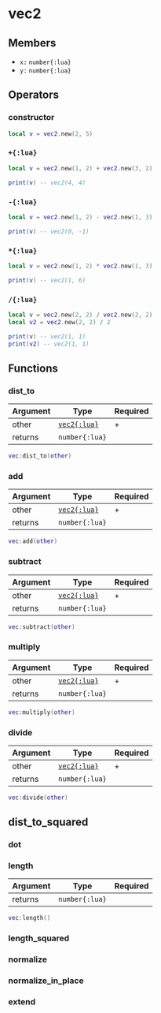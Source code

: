 # vec2

## Members

- `x:` `number{:lua}`
- `y:` `number{:lua}`

## Operators

### constructor

```lua
local v = vec2.new(2, 5)
```

### `+{:lua}`

```lua
local v = vec2.new(1, 2) + vec2.new(3, 2)

print(v) -- vec2(4, 4)
```

### `-{:lua}`

```lua
local v = vec2.new(1, 2) - vec2.new(1, 3)

print(v) -- vec2(0, -1)
```

### `*{:lua}`

```lua
local v = vec2.new(1, 2) * vec2.new(1, 3)

print(v) -- vec2(1, 6)
```

### `/{:lua}`

```lua
local v = vec2.new(2, 2) / vec2.new(2, 2)
local v2 = vec2.new(2, 2) / 2

print(v) -- vec2(1, 1)
print(v2) -- vec2(1, 1)
```

## Functions

### dist_to

| Argument | Type                               | Required |
| -------- | ---------------------------------- | -------- |
| other    | [`vec2{:lua}`](/structs/math/vec2) | +        |
| returns  | `number{:lua}`                     |          |

```lua
vec:dist_to(other)
```

### add

| Argument | Type                               | Required |
| -------- | ---------------------------------- | -------- |
| other    | [`vec2{:lua}`](/structs/math/vec2) | +        |
| returns  | `number{:lua}`                     |          |

```lua
vec:add(other)
```

### subtract

| Argument | Type                               | Required |
| -------- | ---------------------------------- | -------- |
| other    | [`vec2{:lua}`](/structs/math/vec2) | +        |
| returns  | `number{:lua}`                     |          |

```lua
vec:subtract(other)
```

### multiply

| Argument | Type                               | Required |
| -------- | ---------------------------------- | -------- |
| other    | [`vec2{:lua}`](/structs/math/vec2) | +        |
| returns  | `number{:lua}`                     |          |

```lua
vec:multiply(other)
```

### divide

| Argument | Type                               | Required |
| -------- | ---------------------------------- | -------- |
| other    | [`vec2{:lua}`](/structs/math/vec2) | +        |
| returns  | `number{:lua}`                     |          |

```lua
vec:divide(other)
```

## dist_to_squared

### dot

### length

| Argument | Type           | Required |
| -------- | -------------- | -------- |
| returns  | `number{:lua}` |          |

```lua
vec:length()
```

### length_squared

### normalize

### normalize_in_place

### extend
